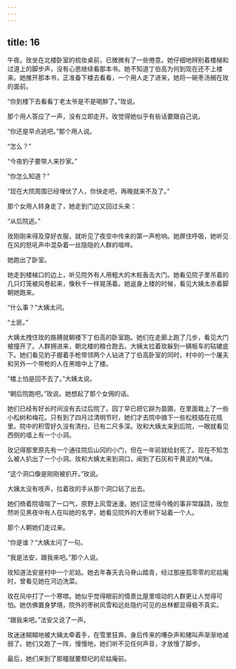 ```yaml
---
---
---
```

title: 16
---




午夜。玫坐在北楼卧室的梳妆桌前，已微微有了一些倦意。她仔细地辨别着楼梯和过道上的脚步声，没有心思继续看那本书。她不知道丁伯高为何到现在还不上楼来。她推开那本书，正准备下楼去看看，一个用人走了进来，她将一碗枣汤搁在玫的面前。

“你到楼下去看看丁老太爷是不是喝醉了。”玫说。

那个用人答应了一声，没有立即走开。玫觉得她似乎有些话要跟自己说。

“你还是早点逃吧。”那个用人说。

“怎么？”

“今夜豹子要带人来抄家。”

“你怎么知道？”

“现在大院周围已经埋伏了人，你快走吧，再晚就来不及了。”

那个女用人转身走了，她走到门边又回过头来：

“从后院逃。”

玫刚刚来得及穿好衣服，就听见了夜空中传来的第一声枪响。她屏住呼吸，她听见在风的怒吼声中混杂着一丝隐隐的人群的喧哗。

她跑出了卧室。

她走到楼梯口的边上，听见院外有人用粗大的木桩轰击大门。她看见院子里吊着的几只灯笼被风卷起来，像秋千一样晃荡着。她返身上楼的时候，看见大姨太赤着脚朝她跑来。

“什么事？”大姨太问。

“土匪。”

大姨太拽住玫的胳膊就朝楼下丁伯高的卧室跑。她们在走廊上跑了几步，看见大门被撞开了。人群拥进来，朝北楼的粮仓跑去。大姨太拉着玫躲到一辆板车的轱辘底下。她们看见豹子握着手枪带领两个人钻进了丁伯高卧室的同时，村中的一个屠夫和另外一个带枪的人在黑暗中上了楼。

“楼上怕是回不去了。”大姨太说。

“朝后院跑吧。”玫说。她想起了那个女佣的话。

她们已经有好长时间没有去过后院了。园丁早已把它辟为苗圃，在里面栽上了一些小松树和梅花。只有到了四月过清明节时，她们才去院中摘下一些松枝插在花瓶里。院中的积雪好久没有清扫，已有二尺多深。玫和大姨太来到后院，一眼就看见西侧的墙上有一个小洞。

玫记得那里原先有一个通往院后山冈的小门，但在一年前就给封死了。现在不知怎么被人扒出了一个小洞。玫和大姨太来到洞口，闻到了石灰和干黄泥的气味。

“这个洞口像是刚刚被扒开。”玫说。

大姨太没有吱声，拉着玫的手从那个洞口钻了出去。

她们倚着院墙喘了一口气，原野上风雪迷漫。她们正觉得今晚的事非常蹊跷，玫忽然听见黑夜中有人在叫她的名字，她看见院外的大枣树下站着一个人。

那个人朝她们走过来。

“你是谁？”大姨太问了一句。

“我是法安，跟我来吧。”那个人说。

玫知道法安是村中一个尼姑。她去年春天去马脊山踏青，经过那座孤零零的尼姑庵时，曾看见她在河边洗菜。

玫在风中打了一个寒噤。她似乎觉得眼前的情景比屋里喧动的人群更让人觉得可怕。她仿佛置身梦境，院外的枣树风雪和远处隐约可见的丛林都显得极不真实。

“跟我来吧。”法安又说了一声。

玫迷迷糊糊地被大姨太牵着手，在雪里狂奔。身后传来的嘈杂声和猪叫声渐渐地减弱了。她们又跑了一阵，慢慢地，她们听不见任何声音，才放慢了脚步。

最后，她们来到了那幢就要颓圮的尼姑庵前。